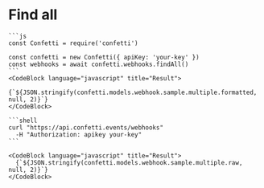 
# Find all

<Parameters model={confetti.models.webhook} />

<Tabs>
  <TabItem value="javascript" label="JavaScript" default>

    ```js  
    const Confetti = require('confetti')

    const confetti = new Confetti({ apiKey: 'your-key' })
    const webhooks = await confetti.webhooks.findAll()
    ```
    <CodeBlock language="javascript" title="Result">
      {`${JSON.stringify(confetti.models.webhook.sample.multiple.formatted, null, 2)}`}
    </CodeBlock>

  </TabItem>
  <TabItem value="curl" label="cUrl">

    ```shell
    curl "https://api.confetti.events/webhooks"
      -H "Authorization: apikey your-key"
    ```

    <CodeBlock language="javascript" title="Result">
      {`${JSON.stringify(confetti.models.webhook.sample.multiple.raw, null, 2)}`}
    </CodeBlock>
    
  </TabItem>
</Tabs>


